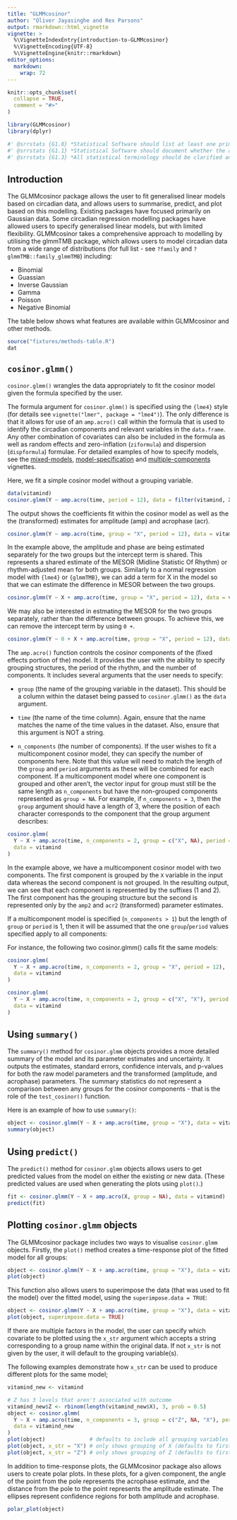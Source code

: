 ```yaml
---
title: "GLMMcosinor"
author: "Oliver Jayasinghe and Rex Parsons"
output: rmarkdown::html_vignette
vignette: >
  %\VignetteIndexEntry{introduction-to-GLMMcosinor}
  %\VignetteEncoding{UTF-8}
  %\VignetteEngine{knitr::rmarkdown}
editor_options: 
  markdown: 
    wrap: 72
---
```


```r
knitr::opts_chunk$set(
  collapse = TRUE,
  comment = "#>"
)
```

```r
library(GLMMcosinor)
library(dplyr)
```

```r
#' @srrstats {G1.0} *Statistical Software should list at least one primary reference from published academic literature.*
#' @srrstats {G1.1} *Statistical Software should document whether the algorithm(s) it implements are:* - *The first implementation of a novel algorithm*; or - *The first implementation within **R** of an algorithm which has previously been implemented in other languages or contexts*; or - *An improvement on other implementations of similar algorithms in **R***.
#' @srrstats {G1.3} *All statistical terminology should be clarified and unambiguously defined.*
```

## Introduction

The GLMMcosinor package allows the user to fit generalised linear models based 
on circadian data, and allows users to summarise, predict, and plot based
on this modelling. Existing packages have focused primarily on Gaussian
data. Some circadian regression modelling packages have allowed users to
specify generalised linear models, but with limited flexibility.
GLMMcosinor takes a comprehensive approach to modelling by utilising the
glmmTMB package, which allows users to model circadian data from a wide range of 
distributions (for full list - see `?family` and `?glmmTMB::family_glmmTMB`) 
including: 

- Binomial
- Guassian
- Inverse Gaussian
- Gamma 
- Poisson
- Negative Binomial


The table below shows what features are available within GLMMcosinor and other
methods.

```r
source("fixtures/methods-table.R")
dat
```


## `cosinor.glmm()`

`cosinor.glmm()` wrangles the data appropriately to fit the cosinor model given
the formula specified by the user.

The formula argument for `cosinor.glmm()` is specified using the `{lme4}` style 
(for details see `vignette("lmer", package = "lme4")`). The only difference is
that it allows for use of an `amp.acro()` call within the formula that is used 
to identify the circadian components and relevant variables in the `data.frame`.
Any other combination of covariates can also be included in the formula as well 
as random effects and zero-inflation (`ziformula`) and dispersion 
(`dispformula`) formulae. For detailed examples of how to specify models, see 
the [mixed-models](https://rwparsons.github.io/GLMMcosinor/articles/mixed-models.html),
[model-specification](https://rwparsons.github.io/GLMMcosinor/articles/model-specification.html)
and [multiple-components](https://rwparsons.github.io/GLMMcosinor/articles/multiple-components.html)
vignettes.


Here, we fit a simple cosinor model without a grouping variable.

```r
data(vitamind)
cosinor.glmm(Y ~ amp.acro(time, period = 12), data = filter(vitamind, X == 0))
```

The output shows the coefficients fit within the cosinor model as well as the 
the (transformed) estimates for amplitude (amp) and acrophase (acr).

```r
cosinor.glmm(Y ~ amp.acro(time, group = "X", period = 12), data = vitamind)
```
In the example above, the amplitude and phase are being estimated separately for
the two groups but the intercept term is shared. This represents a shared 
estimate of the MESOR (Midline Statistic Of Rhythm) or rhythm-adjusted mean for 
both groups. Similarly to a normal regression model with `{lme4}` or 
`{glmmTMB}`, we can add a term for X in the model so that we can estimate the 
difference in MESOR between the two groups.

```r
cosinor.glmm(Y ~ X + amp.acro(time, group = "X", period = 12), data = vitamind)
```

We may also be interested in estmating the MESOR for the two groups separately,
rather than the difference between groups. To achieve this, we can remove the 
intercept term by using `0 +`.

```r
cosinor.glmm(Y ~ 0 + X + amp.acro(time, group = "X", period = 12), data = vitamind)
```

The `amp.acro()` function controls the cosinor components of the (fixed effects 
portion of the) model. It provides the user with the ability to specify grouping 
structures, the period of the rhythm, and the number of components. It includes
several arguments that the user needs to specify:

-   `group` (the name of the grouping variable in the dataset). This should be a column within the dataset being passed to `cosinor.glmm()` as the `data` argument.

-   `time` (the name of the time column). Again, ensure that the name
    matches the name of the time values in the dataset. Also, ensure
    that this argument is NOT a string.

-   `n_components` (the number of components). If the user wishes to
    fit a multicomponent cosinor model, they can specify the number of 
    components here. Note that this value will need to match the length
    of the `group` and `period` arguments as these will be combined for each
    component. If a multicomponent model where one component is grouped and 
    other aren't, the vector input for group must still be the same length as 
    `n_components` but have the non-grouped components represented as 
    `group = NA`. For example, if `n_components = 3`, then the `group` argument
    should have a length of 3, where the position of each character
    corresponds to the component that the group argument describes:

```r
cosinor.glmm(
  Y ~ X + amp.acro(time, n_components = 2, group = c("X", NA), period = c(12, 8)),
  data = vitamind
)
```

In the example above, we have a multicomponent cosinor model with two components. The first component is grouped by the `X` variable in the input data whereas the second component is not grouped. In the resulting output, we can see that each component is represented by the suffixes (1 and 2). The first component has the grouping structure but the second is represented only by the `amp2` and `acr2` (transformed) parameter estimates.

If a multicomponent model is specified (`n_components > 1`) but the length of 
`group` or `period` is 1, then it will be assumed that the one `group`/`period` 
values specified apply to all components:

For instance, the following two cosinor.glmm() calls fit the same models:

```r
cosinor.glmm(
  Y ~ X + amp.acro(time, n_components = 2, group = "X", period = 12), 
  data = vitamind
)

cosinor.glmm(
  Y ~ X + amp.acro(time, n_components = 2, group = c("X", "X"), period = c(12, 12)), 
  data = vitamind
)
```


## Using `summary()`

The `summary()` method for `cosinor.glmm` objects provides a more detailed 
summary of the model and its parameter estimates and uncertainty.
It outputs the estimates, standard errors, confidence intervals, and p-values 
for both the raw model parameters and the transformed (amplitude, and acrophase)
parameters. The summary statistics do not represent a comparison between
any groups for the cosinor components - that is the role of the `test_cosinor()` function.

Here is an example of how to use `summary()`:

```r
object <- cosinor.glmm(Y ~ X + amp.acro(time, group = "X"), data = vitamind)
summary(object)
```

## Using `predict()`

The `predict()` method for `cosinor.glmm` objects allows users to get predicted
values from the model on either the existing or new data. 
(These predicted values are used when generating the plots using `plot()`.)

```r
fit <- cosinor.glmm(Y ~ X + amp.acro(X, group = NA), data = vitamind)
predict(fit)
```

## Plotting `cosinor.glmm` objects

The GLMMcosinor package includes two ways to visualise `cosinor.glmm`
objects. Firstly, the `plot()` method creates a
time-response plot of the fitted model for all groups:

```r
object <- cosinor.glmm(Y ~ X + amp.acro(time, group = "X"), data = vitamind)
plot(object)
```

This function also allows users to superimpose the data (that was used to fit
the model) over the fitted model, using the `superimpose.data = TRUE`:

```r
object <- cosinor.glmm(Y ~ X + amp.acro(time, group = "X"), data = vitamind)
plot(object, superimpose.data = TRUE)
```

If there are multiple factors in the model, the user can specify which
covariate to be plotted using the `x_str` argument which accepts a string
corresponding to a group name within the original data. If not `x_str` is not given by the user, it will default to the grouping variable(s).

The following examples demonstrate how `x_str` can be used to produce
different plots for the same model;

```r
vitamind_new <- vitamind

# Z has 3 levels that aren't associated with outcome
vitamind_new$Z <- rbinom(length(vitamind_new$X), 3, prob = 0.5) 
object <- cosinor.glmm(
  Y ~ X + amp.acro(time, n_components = 3, group = c("Z", NA, "X"), period = c(12, 10, 8)), 
  data = vitamind_new
)
plot(object)              # defaults to include all grouping variables (all combinations of X and Z)
plot(object, x_str = "X") # only shows grouping of X (defaults to first level of Z)
plot(object, x_str = "Z") # only shows grouping of Z (defaults to first level of X)
```
In addition to time-response plots, the GLMMcosinor package also allows
users to create polar plots. In these plots, for a given component, 
the angle of the point from the pole represents the acrophase estimate, and the 
distance from the pole to the point represents the amplitude estimate. 
The ellipses represent confidence regions for both amplitude and acrophase.

```r
polar_plot(object)
```

